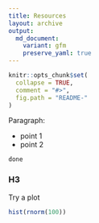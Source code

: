 ```yaml
---
title: Resources
layout: archive
output:
  md_document:
    variant: gfm
    preserve_yaml: true
---
```


```r
knitr::opts_chunk$set(
  collapse = TRUE,
  comment = "#>",
  fig.path = "README-"
)
```

Paragraph:

- point 1
- point 2

`done`

### H3

Try a plot

```r
hist(rnorm(100))
```
